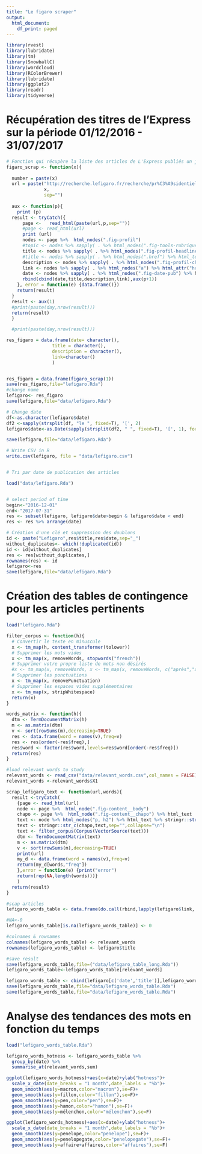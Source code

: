 ```yaml
---
title: "Le figaro scraper"
output:
  html_document:
    df_print: paged
---
```


```r
library(rvest)
library(lubridate)
library(tm)
library(SnowballC)
library(wordcloud)
library(RColorBrewer)
library(lubridate)
library(ggplot2)
library(readr)
library(tidyverse)
```


# Récupération des titres de l'Express sur la période 01/12/2016 - 31/07/2017

```r

# Fonction qui récupère la liste des articles de L'Express publiés un jour donné
figaro_scrap <- function(x){
  
  number = paste(x)
  url = paste("http://recherche.lefigaro.fr/recherche/pr%C3%A9sidentielles/?page=",
              x,
              sep="")
  
  aux <- function(p){
    print (p)
  result <- tryCatch({
      page <-   read_html(paste(url,p,sep=""))
      #page <- read_html(url)
      print (url)
      nodes <- page %>%  html_nodes(".fig-profil")
      #topic <- nodes %>% sapply( . %>% html_nodes(".fig-tools-rubrique") %>% html_text )
      title <- nodes %>% sapply( . %>% html_nodes(".fig-profil-headline") %>% html_text )
      #title <- nodes %>% sapply( . %>% html_nodes(".href") %>% html_text )
      description <- nodes %>% sapply( . %>% html_nodes(".fig-profil-chapo") %>% html_text )
      link <- nodes %>% sapply( . %>% html_nodes("a") %>% html_attr("href") %>% (function(x) paste("",x[1],sep="")))
      date <- nodes %>% sapply( . %>% html_nodes(".fig-date-pub") %>% html_text )
      rbind(cbind(date,title,description,link),aux(p+1))
    }, error = function(e) {data.frame()})
    return(result)
  }
  result <- aux(1)
  #print(paste(day,nrow(result)))
  return(result)
  }

  #print(paste(day,nrow(result)))

res_figaro = data.frame(date= character(),
                 title = character(),
                 description = character(),
                 link=character()
                 )


res_figaro = data.frame(figaro_scrap(1))
save(res_figaro,file="lefigaro.Rda")
#change name
lefigaro<- res_figaro
save(lefigaro,file="data/lefigaro.Rda")

# Change date
df<-as.character(lefigaro$date)
df2 <-sapply(strsplit(df, "le ", fixed=T), '[', 2)
lefigaro$date<-as.Date(sapply(strsplit(df2, " ", fixed=T), '[', 1), format="%d/%m/%Y")

save(lefigaro,file="data/lefigaro.Rda")

# Write CSV in R
write.csv(lefigaro, file = "data/lefigaro.csv")


# Tri par date de publication des articles

load("data/lefigaro.Rda")


# select period of time
begin<-"2016-12-01"
end<-"2017-07-31"
res <- subset(lefigaro, lefigaro$date>begin & lefigaro$date < end)
res <- res %>% arrange(date)

# Création d'une clé et suppression des doublons
id <- paste("Lefigaro",res$title,res$date,sep="_")
without_duplicates<- which(!duplicated(id))
id <- id[without_duplicates]
res <- res[without_duplicates,]
rownames(res) <- id
lefigaro<-res
save(lefigaro,file="data/lefigaro.Rda")
```

# Création des tables de contingence pour les articles pertinents

```r

load("lefigaro.Rda")

filter_corpus <- function(h){
  # Convertir le texte en minuscule
  x <- tm_map(h, content_transformer(tolower))
  # Supprimer les mots vides
  x <- tm_map(x, removeWords, stopwords("french"))
  # Supprimer votre propre liste de mots non désirés
  #x <- tm_map(x, removeWords, x <- tm_map(x, removeWords, c("après","aujourd'hui","depuis","scan","selon","vidéo","soir","deux","fait","ans","lors","être","plus","dimanche","comme","alors","jeudi","entre","faire","politique")))
  # Supprimer les ponctuations
  x <- tm_map(x, removePunctuation)
  # Supprimer les espaces vides supplémentaires
  x <- tm_map(x, stripWhitespace)
  return(x)
}

words_matrix <- function(h){
  dtm <- TermDocumentMatrix(h)
  m <- as.matrix(dtm)
  v <- sort(rowSums(m),decreasing=TRUE)
  res <- data.frame(word = names(v),freq=v)
  res <- res[order(-res$freq),]
  res$word <- factor(res$word,levels=res$word[order(-res$freq)])
  return(res)
}

#load relevant words to study
relevant_words <- read_csv("data/relevant_words.csv",col_names = FALSE)
relevant_words <-relevant_words$X1

scrap_lefigaro_text <- function(url,words){
  result <-tryCatch(
    {page <- read_html(url)
    node <- page %>%  html_node(".fig-content__body")
    chapo <- page %>%  html_node(".fig-content__chapo") %>% html_text
    text <- node %>% html_nodes("p, h2") %>% html_text %>% stringr::str_c(sep="",collapse="\n")
    text <- stringr::str_c(chapo,text,sep="",collapse="\n")
    text <- filter_corpus(Corpus(VectorSource(text)))
    dtm <- TermDocumentMatrix(text)
    m <- as.matrix(dtm)
    v <- sort(rowSums(m),decreasing=TRUE)
    print(url)
    my_d <- data.frame(word = names(v),freq=v)
    return(my_d[words,"freq"])
    },error = function(e) {print("error")
    return(rep(NA,length(words)))}
    )
  return(result)
}

#scap articles
lefigaro_words_table <- data.frame(do.call(rbind,lapply(lefigaro$link, FUN = function(url) scrap_lefigaro_text(paste(url),relevant_words))))

#NA<-0
lefigaro_words_table[is.na(lefigaro_words_table)] <- 0

#colnames & rownames
colnames(lefigaro_words_table) <- relevant_words
rownames(lefigaro_words_table) <- lefigaro$title 

#save result
save(lefigaro_words_table,file=("data/lefigaro_table_long.Rda"))
lefigaro_words_table<-lefigaro_words_table[relevant_words]

lefigaro_words_table <- cbind(lefigaro[c('date','title')],lefigaro_words_table)
save(lefigaro_words_table,file="data/lefigaro_words_table.Rda")
save(lefigaro_words_table,file="data/lefigaro_words_table.Rda")

```

# Analyse des tendances des mots en fonction du temps

```r
load("lefigaro_words_table.Rda")

lefigaro_words_hotness <- lefigaro_words_table %>% 
  group_by(date) %>% 
  summarise_at(relevant_words,sum)

ggplot(lefigaro_words_hotness)+aes(x=date)+ylab("hotness")+
  scale_x_date(date_breaks = "1 month",date_labels = "%b")+
  geom_smooth(aes(y=macron,color="macron"),se=F)+
  geom_smooth(aes(y=fillon,color="fillon"),se=F)+
  geom_smooth(aes(y=pen,color="pen"),se=F)+
  geom_smooth(aes(y=hamon,color="hamon"),se=F)+
  geom_smooth(aes(y=mélenchon,color="mélenchon"),se=F)

ggplot(lefigaro_words_hotness)+aes(x=date)+ylab("hotness")+
  scale_x_date(date_breaks = "1 month",date_labels = "%b")+
  geom_smooth(aes(y=penelope,color="penelope"),se=F)+
  geom_smooth(aes(y=penelopegate,color="penelopegate"),se=F)+
  geom_smooth(aes(y=affaire+affaires,color="affaires"),se=F)

```





